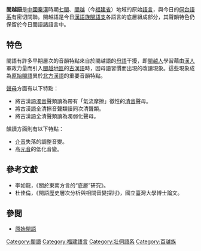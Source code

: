 {{Infobox language
|name=闽越语
|nativename=
|states=[[七闽|七闽]]、[[闽越|闽越]]
|era=春秋至汉末
|familycolor=Tai-Kadai
|fam1=[[侗台語系|侗台語系]]
|iso5=|fam5=|fam4=|fam3=|fam2=|script=|iso1=|iso3=|iso2=|date=|speakers=|region=|pronunciation=|vitality=}}
{{infobox Chinese
|title=閩越語
|t=閩越語
|s=闽越语
|p=Mǐnyuèyǔ
|poj=Bân-oa̍t-gí
|buc=Mìng-uŏk-ngṳ̄
|hhbuc=Máng-e̤̍h-gṳ̂
|mblmc=Mâing-ṳ̆e-ngṳ̌
|phfs=Mén-ye̍t-ngî
|vie=Mân Việt ngữ
|pic=|picsize=|piccap=}}

'''閩越語'''是[[中國|中國]][[秦漢|秦漢]]時期[[七閩|七閩]]、[[閩越|閩越]]（今[[福建省|福建省]]）地域的原始[[語言|語言]]，與今日的[[壯侗語系|侗台語系]]有密切關聯。閩越語是今日[[漢語族|漢語族]][[閩語|閩語支]]各語言的底層組成部分，其聲韻特色仍保留於今日閩語諸語言中。

==特色==
閩語有許多早期層次的音韻特點來自於閩越語的[[母語|母語]]干擾，即[[閩越人|閩越人]]學習藉由[[漢人|漢人]]軍政力量而引入[[閩|閩越地區]]的[[上古漢語|古漢語]]時，因母語習慣而出現的改讀現象。這些現象成為[[原始閩語|原始閩語]]異於[[北方漢語|北方漢語]]的重要音韻特點。

[[聲母|聲母]]方面有以下特點：
*將古漢語[[濁音|濁音]]聲類讀為帶有「氣流摩擦」徵性的[[清音|清音]]聲母。
*將古漢語全清擦音聲類讀同次清聲類。
*將古漢語全清聲類讀為濁弱化聲母。

韻讀方面則有以下特點：
*[[介音|介音]]失落的調整音變。
*高[[元音|元音]]的低化音變。

==參考文獻==
{{refbegin}}
* 李如龍，《關於東南方言的“底層”研究》。
* 杜佳倫，《閩語歷史層次分析與相關音變探討》，國立臺灣大學博士論文。
{{refend}}

==參閲==
* [[原始閩語|原始閩語]]

{{閩語|state=collapsed}}
{{中国语言|state=collapsed}}

[[Category:閩語|Category:閩語]]
[[Category:福建語言|Category:福建語言]]
[[Category:壯侗語系|Category:壯侗語系]]
[[Category:百越族|Category:百越族]]